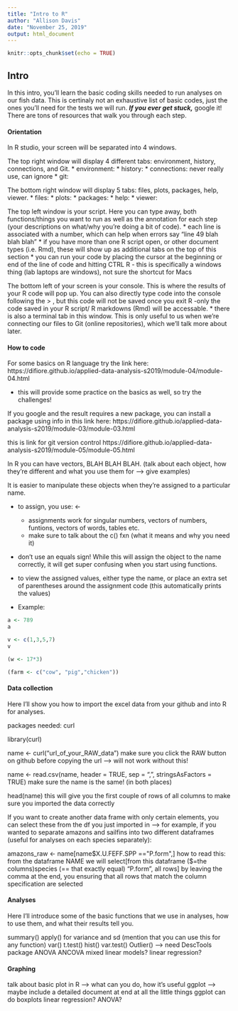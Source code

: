 ```yaml
---
title: "Intro to R"
author: "Allison Davis"
date: "November 25, 2019"
output: html_document
---
```


```r
knitr::opts_chunk$set(echo = TRUE)
```

## Intro
  
In this intro, you'll learn the basic coding skills needed to run analyses on our fish data. This is certinaly not an exhaustive list of basic codes, just the ones you'll need for the tests we will run. ***If you ever get stuck,*** google it! There are tons of resources that walk you through each step.
  
#### Orientation

In R studio, your screen will be separated into 4 windows. 
  
The top right window will display 4 different tabs: environment, history, connections, and Git.
  * environment:
  * history:
  * connections: never really use, can ignore
  * git:

The bottom right window will display 5 tabs: files, plots, packages, help, viewer.
  * files:
  * plots:
  * packages:
  * help:
  * viewer:
  
The top left window is your script. Here you can type away, both functions/things you want to run as well as the annotation for each step (your descriptions on what/why you're doing a bit of code).
  * each line is associated with a number, which can help when errors say "line 49 blah blah blah"
  * if you have more than one R script open, or other document types (i.e. Rmd), these will show up as additional tabs on the top of this section
  * you can run your code by placing the cursor at the beginning or end of the line of code and hitting CTRL R
      - this is specifically a windows thing (lab laptops are windows), not sure the shortcut for Macs
      
The bottom left of your screen is your console. This is where the results of your R code will pop up. You can also directly type code into the console following the > , but this code will not be saved once you exit R -only the code saved in your R script/ R markdowns (Rmd) will be accessable. 
  * there is also a terminal tab in this window. This is only useful to us when we're connecting our files to Git (online repositories), which we'll talk more about later.

#### How to code

For some basics on R language try the link here: https://difiore.github.io/applied-data-analysis-s2019/module-04/module-04.html

  * this will provide some practice on the basics as well, so try the challenges!
  
If you google and the result requires a new package, you can install a package using info in this link here: https://difiore.github.io/applied-data-analysis-s2019/module-03/module-03.html

this is link for git version control https://difiore.github.io/applied-data-analysis-s2019/module-05/module-05.html

In R you can have vectors, BLAH BLAH BLAH. (talk about each object, how they're different and what you use them for --> give examples)
  

It is easier to manipulate these objects when they're assigned to a particular name.

  * to assign, you use:  <- 
      - assignments work for singular numbers, vectors of numbers, funtions, vectors of words, tables etc.
      - make sure to talk about the c() fxn (what it means and why you need it)
      
  * don't use an equals sign! While this will assign the object to the name correctly, it will get super confusing when you start using functions.
  
  * to view the assigned values, either type the name, or place an extra set of parentheses around the assignment code (this automatically prints the values)
  
  * Example:
```r
a <- 789
a

v <- c(1,3,5,7)
v

(w <- 17*3)

(farm <- c("cow", "pig","chicken"))

```


#### Data collection

Here I'll show you how to import the excel data from your github and into R for analyses. 

packages needed: curl

library(curl)

name <- curl("url_of_your_RAW_data")
  make sure you click the RAW button on github before copying the url --> will not work without this!
  
name <- read.csv(name, header = TRUE, sep = ",", stringsAsFactors = TRUE)
  make sure the name is the same! (in both places)

head(name)
  this will give you the first couple of rows of all columns to make sure you imported the data correctly
  
If you want to create another data frame with only certain elements, you can select these from the df you just imported in --> for example, if you wanted to separate amazons and sailfins into two different dataframes (useful for analyses on each species separately):

amazons_raw <- name[name$X.U.FEFF.SPP =="P.form",]
  how to read this: from the dataframe NAME we will select[from this dataframe ($=the columns)species (== that exactly equal) "P.form", all rows]
  by leaving the comma at the end, you ensuring that all rows that match the column specification are selected
  



#### Analyses

Here I'll introduce some of the basic functions that we use in analyses, how to use them, and what their results tell you. 

summary()
apply() for variance and sd (mention that you can use this for any function)
var()
t.test()
hist()
var.test()
Outlier() --> need DescTools package
ANOVA
ANCOVA
mixed linear models?
linear regression?


#### Graphing

talk about basic plot in R --> what can you do, how it's useful
ggplot --> maybe include a detailed document at end at all the little things ggplot can do
  boxplots
  linear regression?
  ANOVA?



